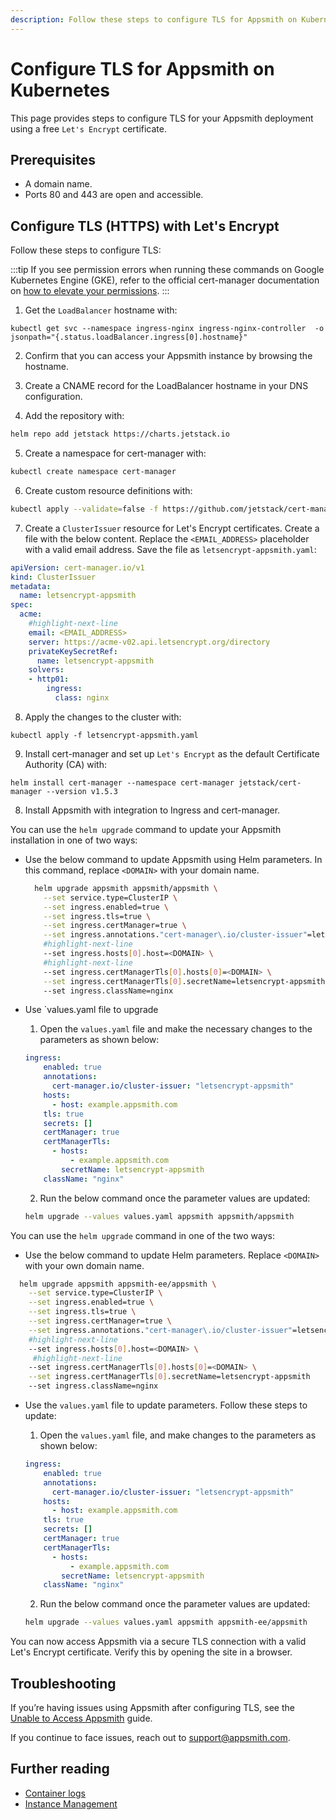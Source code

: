 ```yaml
---
description: Follow these steps to configure TLS for Appsmith on Kubernetes.
---
```


# Configure TLS for Appsmith on Kubernetes

This page provides steps to configure TLS for your Appsmith deployment using a free `Let's Encrypt` certificate.

## Prerequisites
* A domain name.
* Ports 80 and 443 are open and accessible.

## Configure TLS (HTTPS) with Let's Encrypt
Follow these steps to configure TLS:

:::tip
If you see permission errors when running these commands on Google Kubernetes Engine (GKE), refer to the official cert-manager documentation on [how to elevate your permissions](https://docs.cert-manager.io/en/latest/getting-started/install/kubernetes.html).
:::

1. Get the `LoadBalancer` hostname with:

  ```
  kubectl get svc --namespace ingress-nginx ingress-nginx-controller  -o jsonpath="{.status.loadBalancer.ingress[0].hostname}"
  ```

2. Confirm that you can access your Appsmith instance by browsing the hostname.

3. Create a CNAME record for the LoadBalancer hostname in your DNS configuration.

4. Add the repository with:

  ```bash
  helm repo add jetstack https://charts.jetstack.io
  ```
5. Create a namespace for cert-manager with:
  ```bash
  kubectl create namespace cert-manager
  ```
6. Create custom resource definitions with:
  ```bash
  kubectl apply --validate=false -f https://github.com/jetstack/cert-manager/releases/download/v1.5.3/cert-manager.crds.yaml
  ```

7. Create a `ClusterIssuer` resource for Let's Encrypt certificates. Create a file with the below content. Replace the `<EMAIL_ADDRESS>` placeholder with a valid email address. Save the file as `letsencrypt-appsmith.yaml`:

  ```yaml
  apiVersion: cert-manager.io/v1
  kind: ClusterIssuer
  metadata:
    name: letsencrypt-appsmith
  spec:
    acme:
      #highlight-next-line
      email: <EMAIL_ADDRESS>
      server: https://acme-v02.api.letsencrypt.org/directory
      privateKeySecretRef:
        name: letsencrypt-appsmith
      solvers:
      - http01:
          ingress:
            class: nginx
  ```

8. Apply the changes to the cluster with:

  ```
  kubectl apply -f letsencrypt-appsmith.yaml
  ```

9. Install cert-manager and set up `Let's Encrypt` as the default Certificate Authority (CA) with:

  ```  
  helm install cert-manager --namespace cert-manager jetstack/cert-manager --version v1.5.3
  ```

8. Install Appsmith with integration to Ingress and cert-manager.

<Tabs groupId="appsmithEditions">
<TabItem label="Community Edition" value="communityEdition">

You can use the `helm upgrade` command to update your Appsmith installation in one of two ways:

  * Use the below command to update Appsmith using Helm parameters. In this command, replace `<DOMAIN>` with your domain name.

      ```bash
        helm upgrade appsmith appsmith/appsmith \
          --set service.type=ClusterIP \
          --set ingress.enabled=true \
          --set ingress.tls=true \
          --set ingress.certManager=true \
          --set ingress.annotations."cert-manager\.io/cluster-issuer"=letsencrypt-appsmith \
          #highlight-next-line
          --set ingress.hosts[0].host=<DOMAIN> \
          #highlight-next-line
          --set ingress.certManagerTls[0].hosts[0]=<DOMAIN> \
          --set ingress.certManagerTls[0].secretName=letsencrypt-appsmith
          --set ingress.className=nginx
      ```     
  * Use `values.yaml file to upgrade

    1. Open the `values.yaml` file and make the necessary changes to the parameters as shown below:

      ```yaml
      ingress:
          enabled: true
          annotations:
            cert-manager.io/cluster-issuer: "letsencrypt-appsmith"
          hosts:
            - host: example.appsmith.com
          tls: true
          secrets: []
          certManager: true
          certManagerTls:
            - hosts:
                - example.appsmith.com
              secretName: letsencrypt-appsmith
          className: "nginx"
      ```
      2. Run the below command once the parameter values are updated:

      ```bash
      helm upgrade --values values.yaml appsmith appsmith/appsmith
      ```

</TabItem>
  <TabItem label="Business Edition" value="businessEdition"> 

 You can use the `helm upgrade` command in one of the two ways:

  * Use the below command to update Helm parameters. Replace `<DOMAIN>` with your own domain name.

```bash
  helm upgrade appsmith appsmith-ee/appsmith \
    --set service.type=ClusterIP \
    --set ingress.enabled=true \
    --set ingress.tls=true \
    --set ingress.certManager=true \
    --set ingress.annotations."cert-manager\.io/cluster-issuer"=letsencrypt-appsmith \
    #highlight-next-line
    --set ingress.hosts[0].host=<DOMAIN> \
     #highlight-next-line
    --set ingress.certManagerTls[0].hosts[0]=<DOMAIN> \
    --set ingress.certManagerTls[0].secretName=letsencrypt-appsmith
    --set ingress.className=nginx
```     

  * Use the `values.yaml` file to update parameters. Follow these steps to update:

    1. Open the `values.yaml` file, and make changes to the parameters as shown below:   

    ```yaml
    ingress:
        enabled: true
        annotations:
          cert-manager.io/cluster-issuer: "letsencrypt-appsmith"
        hosts:
          - host: example.appsmith.com
        tls: true
        secrets: []
        certManager: true
        certManagerTls:
          - hosts:
              - example.appsmith.com
            secretName: letsencrypt-appsmith
        className: "nginx"

    ```

    2. Run the below command once the parameter values are updated:

    ```bash
    helm upgrade --values values.yaml appsmith appsmith-ee/appsmith
    ```

</TabItem>
</Tabs> 

You can now access Appsmith via a secure TLS connection with a valid Let's Encrypt certificate. Verify this by opening the site in a browser.

## Troubleshooting

If you’re having issues using Appsmith after configuring TLS, see the [Unable to Access Appsmith](/help-and-support/troubleshooting-guide/deployment-errors#unable-to-access-appsmith) guide. 

If you continue to face issues, reach out to [support@appsmith.com](mailto:support@appsmith.com).

## Further reading
- [Container logs](/learning-and-resources/how-to-guides/how-to-get-container-logs)
- [Instance Management](/getting-started/setup/instance-management) 
